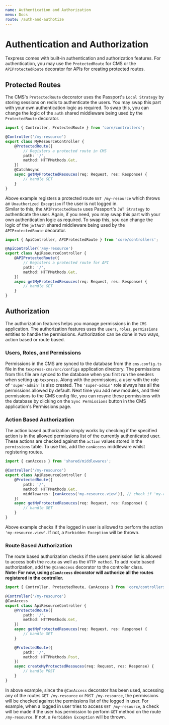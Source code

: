 ```yaml
---
name: Authentication and Authorization
menu: Docs
route: /auth-and-authotize
---
```


# Authentication and Authorization

Texpress comes with built-in authentication and authorization features. For authentication, you may use the `ProtectedRoute` for CMS or the `APIProtectedRoute` decorator for APIs for creating protected routes.

## Protected Routes

The CMS's `ProtectedRoute` decorator uses the Passport's `Local Strategy` by storing sessions on redis to authenticate the users. You may swap this part with your own authentication logic as required. To swap this, you can change the logic of the `auth` shared middleware being used by the `ProtectedRoute` decorator.

```typescript
import { Controller, ProtectedRoute } from 'core/controllers';

@Controller('/my-resource')
export class MyResourceController {
    @ProtectedRoute({
        // Registers a protected route in CMS
        path: '/',
        method: HTTPMethods.Get,
    })
    @CatchAsync
    async getMyProtectedResouces(req: Request, res: Response) {
        // handle GET
    }
}
```

Above example registers a protected route `GET /my-resource` which throws an `Unauthorized Exception` if the user is not logged in.  
Similar to this, the `APIProtectedRoute` uses Passport's `JWT Strategy` to authenticate the user. Again, if you need, you may swap this part with your own authentication logic as required. To swap this, you can change the logic of the `jwtAuth` shared middleware being used by the `APIProtectedRoute` decorator.

```typescript
import { ApiController, APIProtectedRoute } from 'core/controllers';

@ApiController('/my-resource')
export class ApiResourceController {
    @APIProtectedRoute({
        // Registers a protected route for API
        path: '/',
        method: HTTPMethods.Get,
    })
    async getMyProtectedResouces(req: Request, res: Response) {
        // handle GET
    }
}
```

## Authorization

The authorization features helps you manage permissions in the `CMS` application. The authorization features uses the `users`, `roles`, `permissions` entities to handle the permissions. Authorization can be done in two ways, action based or route based.

### Users, Roles, and Permissions

Permissions in the CMS are synced to the database from the `cms.config.ts` file in the `texpress-cms/src/configs` application directory. The permissions from this file are synced to the database when you first run the seeders when setting up `texpress`. Along with the permissions, a user with the role of `'super-admin'` is also created. The `'super-admin'` role always has all the permissions allowed by default. Next time you add new modules, and their permissions to the CMS config file, you can resync these permissions with the database by clicking on the `Sync Permissions` button in the CMS application's Permissions page.

### Action Based Authorization

The action based authorization simply works by checking if the specified action is in the allowed permissions list of the currently authenticated user. These actions are checked against the `action` values stored in the `permissions` table. To use this, add the `canAccess` middleware whilst registering routes.

```typescript
import { canAccess } from 'shared/middlewares';

@Controller('/my-resource')
export class ApiResourceController {
    @ProtectedRoute({
        path: '/',
        method: HTTPMethods.Get,
        middlewares: [canAccess('my-resource.view')], // check if 'my-resource.view' permission is allowed the user
    })
    async getMyProtectedResouces(req: Request, res: Response) {
        // handle GET
    }
}
```

Above example checks if the logged in user is allowed to perform the action `'my-resource.view'`. If not, a `Forbidden Exception` will be thrown.

### Route Based Authorization

The route based authorization checks if the users permission list is allowed to access both the `route` as well as the `HTTP method`. To add route based authorization, add the `@CanAccess` decorator to the controller class.  
**Note: For now, using `@CanAccess` decorator will authorize all the routes registered in the controller.**

```typescript
import { Controller, ProtectedRoute, CanAccess } from 'core/controllers';

@Controller('/my-resource')
@CanAccess
export class ApiResourceController {
    @ProtectedRoute({
        path: '/',
        method: HTTPMethods.Get,
    })
    async getMyProtectedResouces(req: Request, res: Response) {
        // handle GET
    }

    @ProtectedRoute({
        path: '/',
        method: HTTPMethods.Post,
    })
    async createMyProtectedResouces(req: Request, res: Response) {
        // handle POST
    }
}
```

In above example, since the `@CanAccess` decorator has been used, accessing any of the routes `GET /my-resource` or `POST /my-resource`, the permissions will be checked against the permissions list of the logged in user. For example, when a logged in user tries to access `GET /my-resource`, a check will be made if the user has permission to perform `GET` method on the route `/my-resource`. If not, a `Forbidden Exception` will be thrown.
